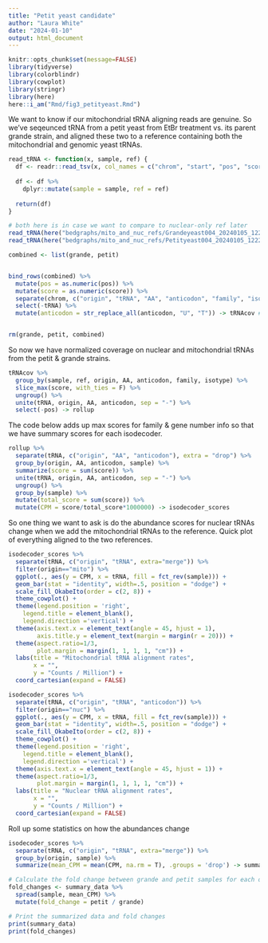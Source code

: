 ```yaml
---
title: "Petit yeast candidate"
author: "Laura White"
date: "2024-01-10"
output: html_document
---
```

```r
knitr::opts_chunk$set(message=FALSE)
library(tidyverse)
library(colorblindr)
library(cowplot)
library(stringr)
library(here)
here::i_am("Rmd/fig3_petityeast.Rmd")
```
We want to know if our mitochondrial tRNA aligning reads are genuine. So we've seqeunced tRNA from a petit yeast from EtBr treatment vs. its parent grande strain, and aligned these two to a reference containing both the mitochondrial and genomic yeast tRNAs.
```r
read_tRNA <- function(x, sample, ref) {
  df <- readr::read_tsv(x, col_names = c("chrom", "start", "pos", "score"), show_col_types = FALSE)
  
  df <- df %>%
    dplyr::mutate(sample = sample, ref = ref)
  
  return(df)
}

# both here is in case we want to compare to nuclear-only ref later
read_tRNA(here("bedgraphs/mito_and_nuc_refs/Grandeyeast004_20240105_1222_P2S-00519-B_PAS98845_231d7d7e.rna004_130bps_sup@v5.0.0.bwa_full_length.bam.fl.bg"), "grande", "both") -> grande
read_tRNA(here("bedgraphs/mito_and_nuc_refs/Petityeast004_20240105_1222_P2S-00519-A_PAQ47538_49891fce.rna004_130bps_sup@v5.0.0.bwa_full_length.bam.fl.bg"), "petit", "both") -> petit

combined <- list(grande, petit)


bind_rows(combined) %>%
  mutate(pos = as.numeric(pos)) %>%
  mutate(score = as.numeric(score)) %>%
  separate(chrom, c("origin", "tRNA", "AA", "anticodon", "family", "isotype")) %>%
  select(-tRNA) %>%
  mutate(anticodon = str_replace_all(anticodon, "U", "T")) -> tRNAcov # if any u and t inconsistency across refs


rm(grande, petit, combined)
```

So now we have normalized coverage on nuclear and mitochondrial tRNAs from the petit & grande strains.
```r
tRNAcov %>%
  group_by(sample, ref, origin, AA, anticodon, family, isotype) %>%
  slice_max(score, with_ties = F) %>%
  ungroup() %>%
  unite(tRNA, origin, AA, anticodon, sep = "-") %>%
  select(-pos) -> rollup
```

The code below adds up max scores for family & gene number info so that we have summary scores for each isodecoder.
```r
rollup %>%
  separate(tRNA, c("origin", "AA", "anticodon"), extra = "drop") %>%
  group_by(origin, AA, anticodon, sample) %>%
  summarize(score = sum(score)) %>%
  unite(tRNA, origin, AA, anticodon, sep = "-") %>%
  ungroup() %>%
  group_by(sample) %>%
  mutate(total_score = sum(score)) %>%
  mutate(CPM = score/total_score*1000000) -> isodecoder_scores
```

So one thing we want to ask is do the abundance scores for nuclear tRNAs change when we add the mitochondrial tRNAs to the reference.
Quick plot of everything aligned to the two references.
```r
isodecoder_scores %>%
  separate(tRNA, c("origin", "tRNA", extra="merge")) %>%
  filter(origin=="mito") %>%
  ggplot(., aes(y = CPM, x = tRNA, fill = fct_rev(sample))) +
  geom_bar(stat = "identity", width=.5, position = "dodge") +
  scale_fill_OkabeIto(order = c(2, 8)) +
  theme_cowplot() +
  theme(legend.position = 'right',
    legend.title = element_blank(),
    legend.direction ='vertical') +
  theme(axis.text.x = element_text(angle = 45, hjust = 1),
        axis.title.y = element_text(margin = margin(r = 20))) +
  theme(aspect.ratio=1/3,
        plot.margin = margin(1, 1, 1, 1, "cm")) +
  labs(title = "Mitochondrial tRNA alignment rates",
       x = "",
       y = "Counts / Million") +
  coord_cartesian(expand = FALSE)

isodecoder_scores %>%
  separate(tRNA, c("origin", "tRNA", "anticodon")) %>%
  filter(origin=="nuc") %>%
  ggplot(., aes(y = CPM, x = tRNA, fill = fct_rev(sample))) +
  geom_bar(stat = "identity", width=.5, position = "dodge") +
  scale_fill_OkabeIto(order = c(2, 8)) +
  theme_cowplot() +
  theme(legend.position = 'right',
    legend.title = element_blank(),
    legend.direction ='vertical') +
  theme(axis.text.x = element_text(angle = 45, hjust = 1)) +
  theme(aspect.ratio=1/3,
        plot.margin = margin(1, 1, 1, 1, "cm")) +
  labs(title = "Nuclear tRNA alignment rates",
       x = "",
       y = "Counts / Million") +
  coord_cartesian(expand = FALSE)
```
Roll up some statistics on how the abundances change
```r
isodecoder_scores %>%
  separate(tRNA, c("origin", "tRNA", extra="merge")) %>%
  group_by(origin, sample) %>%
  summarize(mean_CPM = mean(CPM, na.rm = T), .groups = 'drop') -> summary_data

# Calculate the fold change between grande and petit samples for each origin
fold_changes <- summary_data %>%
  spread(sample, mean_CPM) %>%
  mutate(fold_change = petit / grande)

# Print the summarized data and fold changes
print(summary_data)
print(fold_changes)
```


